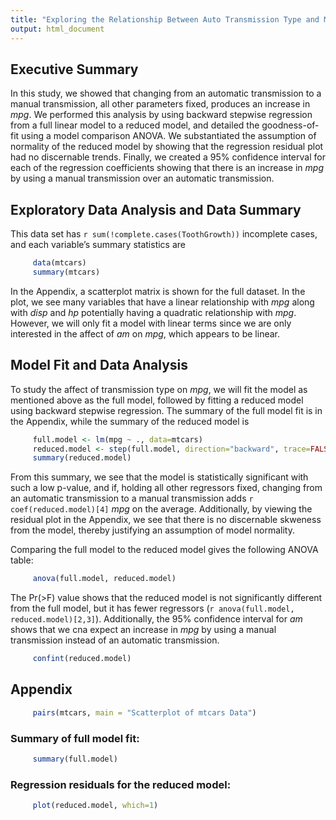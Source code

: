 ```yaml
---
title: "Exploring the Relationship Between Auto Transmission Type and MPG"
output: html_document
---
```


## Executive Summary
In this study, we showed that changing from an automatic transmission to a manual transmission, all other parameters fixed, produces an increase in *mpg*.  We performed this analysis by using backward stepwise regression from a full linear model to a reduced model, and detailed the goodness-of-fit using a model comparison ANOVA.  We substantiated the assumption of normality of the reduced model by showing that the regression residual plot had no discernable trends.  Finally, we created a 95% confidence interval for each of the regression coefficients showing that there is an increase in *mpg* by using a manual transmission over an automatic transmission.

## Exploratory Data Analysis and Data Summary
This data set has `r sum(!complete.cases(ToothGrowth))` incomplete cases, and each variable's summary statistics are
``` r
     data(mtcars)
     summary(mtcars)
```
In the Appendix, a scatterplot matrix is shown for the full dataset.  In the plot, we see many variables that have a linear relationship with *mpg* along with *disp* and *hp* potentially having a quadratic relationship with *mpg*.  However, we will only fit a model with linear terms since we are only interested in the affect of *am* on *mpg*, which appears to be linear.

## Model Fit and Data Analysis
To study the affect of transmission type on *mpg*, we will fit the model as mentioned above as the full model, followed by fitting a reduced model using backward stepwise regression.  The summary of the full model fit is in the Appendix, while the summary of the reduced model is  
``` r
     full.model <- lm(mpg ~ ., data=mtcars)
     reduced.model <- step(full.model, direction="backward", trace=FALSE)
     summary(reduced.model)
```
From this summary, we see that the model is statistically significant with such a low p-value, and if, holding all other regressors fixed, changing from an automatic transmission to a manual transmission adds `r coef(reduced.model)[4]` *mpg* on the average.  Additionally, by viewing the residual plot in the Appendix, we see that there is no discernable skweness from the model, thereby justifying an assumption of model normality.

Comparing the full model to the reduced model gives the following ANOVA table:
``` r
     anova(full.model, reduced.model)
```
The Pr(>F) value shows that the reduced model is not significantly different from the full model, but it has fewer regressors (`r anova(full.model, reduced.model)[2,3]`).  Additionally, the 95% confidence interval for *am* shows that we cna expect an increase in *mpg* by using a manual transmission instead of an automatic transmission.
``` r
     confint(reduced.model)
```

## Appendix
``` r
     pairs(mtcars, main = "Scatterplot of mtcars Data")
```

### Summary of full model fit:
``` r
     summary(full.model)
```

### Regression residuals for the reduced model:

``` r
     plot(reduced.model, which=1)
```